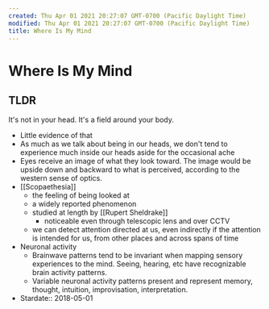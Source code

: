 ```yaml
---
created: Thu Apr 01 2021 20:27:07 GMT-0700 (Pacific Daylight Time)
modified: Thu Apr 01 2021 20:27:07 GMT-0700 (Pacific Daylight Time)
title: Where Is My Mind
---
```


# Where Is My Mind

## TLDR

It's not in your head. It's a field around your body.

- Little evidence of that
- As much as we talk about being in our heads, we don't tend to experience much inside our heads aside for the occasional ache
- Eyes receive an image of what they look toward. The image would be upside down and backward to what is perceived, according to the western sense of optics.
- [[Scopaethesia]]
  - the feeling of being looked at
  - a widely reported phenomenon
  - studied at length by [[Rupert Sheldrake]]
    - noticeable even through telescopic lens and over CCTV
  - we can detect attention directed at us, even indirectly if the attention is intended for us, from other places and across spans of time
- Neuronal activity
  - Brainwave patterns tend to be invariant when mapping sensory experiences to the mind. Seeing, hearing, etc have recognizable brain activity patterns.
  - Variable neuronal activity patterns present and represent memory, thought, intuition, improvisation, interpretation.
- Stardate:: 2018-05-01
